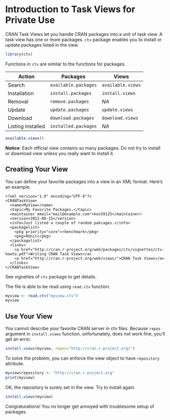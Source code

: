 Introduction to Task Views for Private Use
========================================================

CRAN Task Views let you handle CRAN packages into a unit of task view. A task view has one or more packages. `ctv` package enables you to install or update packages listed in the view.

```r
library(ctv)
```

Functions in `ctv` are similar to the functions for packages.

Action | Packages | Views
------ | -------- | -----
Search | `available.packages` | `available.views` 
Installation | `install.packages` | `install.views`
Removal | `remove.packages` | *NA*
Update | `update.packages` | `update.views`
Download | `download.packages` | `download.views`
Listing installed | `installed.packages` | *NA*

```r
available.views()
```

**Notice**: Each official view contains so many packages. Do not try to install or download view unless you really want to install it.

Creating Your View
--------------------------------------------------

You can define your favorite packages into a view in an XML format. Here's an example.

```
<?xml version="1.0" encoding="UTF-8"?>
<CRANTaskView>
  <name>MyView</name>
  <topic>My Favorite Packages.</topic>
  <maintainer email="mail@example.com">kos59125</maintainer>
  <version>2012-06-15</version>
  <info>Just listed a couple of random pakcages.</info>
  <packagelist>
    <pkg priority="core">rbenchmark</pkg>
    <pkg>RUnit</pkg>
  </packagelist>
  <links>
    <a href="http://cran.r-project.org/web/packages/ctv/vignettes/ctv-howto.pdf">Writing CRAN Task Views</a>
    <a href="http://cran.r-project.org/web/views/">CRAN Task Views</a>
  </links>
</CRANTaskView>
```

See vignettes of `ctv` package to get details.

The file is able to be read using `read.ctv` function.

```r
myview <- read.ctv("myview.ctv")
myview
```

Use Your View
--------------------------------------------------

You cannot describe your favorite CRAN server in ctv files. Because `repos` argument in `install.views` function, unfortunately, does not work fine, you'll get an error.

```r
install.views(myview, repos="http://cran.r-project.org/")
```

To solve the problem, you can enforce the view object to have `repository` attribute.

```r
myview$repository <- "http://cran.r-project.org"
print(myview)
```

OK, the repository is surely set in the view. Try to install again.

```r
install.views(myview)
```

Congraturations! You no longer get annoyed with troublesome setup of packages.
